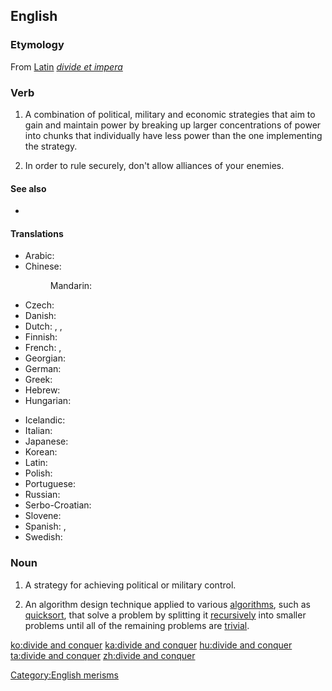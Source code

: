 ==English==
{{wikipedia}}

===Etymology===
From [[w:Latin|Latin]] ''[[divide et impera]]''

===Verb===
{{en-verb|head=[[divide]] [[and]] [[conquer]]|divides and conquers|dividing and conquering|divided and conquered}}

# A combination of political, military and economic strategies that aim to gain and maintain power by breaking up larger concentrations of power into chunks that individually have less power than the one implementing the strategy.
# {{label|en|as imperative|proverb}} In order to rule securely, don't allow alliances of your enemies.

====See also====
* {{l|en|divide and rule}}

====Translations====
{{trans-top|Divide and conquer}}
* Arabic: {{t|ar|فَرِّق تَسُد}}
* Chinese:
*: Mandarin: {{t+|cmn|分而治之|tr=fēn'érzhìzhī|sc=Hani}}
* Czech: {{t|cs|rozděl a panuj}}
* Danish: {{t|da|del og hersk}}
* Dutch: {{t|nl|divide et impera}}, {{t|nl|deel en heers}}, {{t|nl|verdeel en heers}}
* Finnish: {{t|fi|hajota ja hallitse}}
* French: {{t|fr|diviser pour mieux regner}}, {{t|fr|diviser pour régner}}
* Georgian: {{t+|ka|დაყავი და იბატონე}}
* German: {{t|de|teile und herrsche}}
* Greek: {{t+|el|διαίρει και βασίλευε}}
* Hebrew: {{t+|he|הפרד ומשול|tr=hafréd umshól}}
* Hungarian: {{t+|hu|oszd meg és uralkodj}}
{{trans-mid}}
* Icelandic: {{t|is|deila og drottna}}
* Italian: {{t|it|dividi e domina}}
* Japanese: {{t|ja|分割統治|tr=ぶんかつとうち, bunkatsu-tōchi}}
* Korean: {{t|ko|분열시킨 뒤에 정복한다|sc=Hang}}
* Latin: {{t|la|divide et impera}}
* Polish: {{t|pl|dziel i rządź}}
* Portuguese: {{t|pt|dividir e conquistar}}
* Russian: {{t|ru|разделя́й и вла́ствуй}}
* Serbo-Croatian: {{t|sh|завади па владај|tr=zavadi pa vladaj|sc=Cyrl}}
* Slovene: {{t|sl|deli in vladaj}}
* Spanish: {{t|es|divide y conquista}}, {{t|es|divide y vencerás}}
* Swedish: {{t|sv|söndra och härska}}
{{trans-bottom}}

===Noun===
{{en-noun|head=[[divide]] [[and]] [[conquer]]|-}}

# A strategy for achieving political or military control.
# {{label|en|computing}} An algorithm design technique applied to various [[algorithm]]s, such as [[quicksort]], that solve a problem by splitting it [[recursively]] into smaller problems until all of the remaining problems are [[trivial]].

[[Category:English merisms]]

[[ko:divide and conquer]]
[[ka:divide and conquer]]
[[hu:divide and conquer]]
[[ta:divide and conquer]]
[[zh:divide and conquer]]